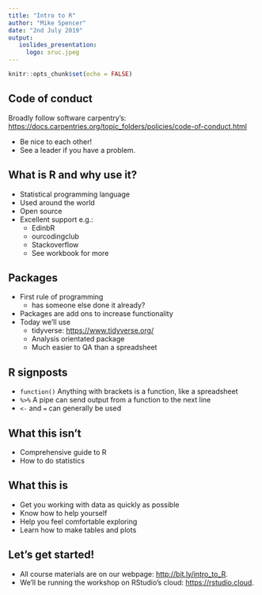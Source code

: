 ```yaml
---
title: "Intro to R"
author: "Mike Spencer"
date: "2nd July 2019"
output:
   ioslides_presentation:
     logo: sruc.jpeg
---
```


```r
knitr::opts_chunk$set(echo = FALSE)
```


## Code of conduct

Broadly follow software carpentry's: <https://docs.carpentries.org/topic_folders/policies/code-of-conduct.html>

- Be nice to each other!
- See a leader if you have a problem.


## What is R and why use it?

- Statistical programming language
- Used around the world
- Open source
- Excellent support e.g.:
    * EdinbR
    * ourcodingclub
    * Stackoverflow
    * See workbook for more


## Packages

- First rule of programming
    - has someone else done it already?
- Packages are add ons to increase functionality
- Today we'll use
    - tidyverse: <https://www.tidyverse.org/>
    - Analysis orientated package
    - Much easier to QA than a spreadsheet


## R signposts

- `function()` Anything with brackets is a function, like a spreadsheet
- `%>%` A pipe can send output from a function to the next line
- `<-` and `=` can generally be used 


## What this isn't

- Comprehensive guide to R
- How to do statistics


## What this is

- Get you working with data as quickly as possible
- Know how to help yourself
- Help you feel comfortable exploring
- Learn how to make tables and plots


## Let's get started!

- All course materials are on our webpage: <http://bit.ly/intro_to_R>.
- We'll be running the workshop on RStudio's cloud: <https://rstudio.cloud>.
